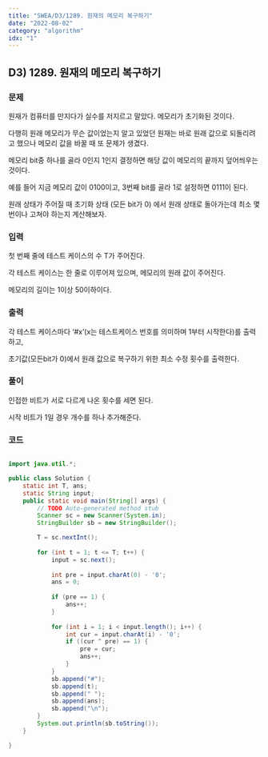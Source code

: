 ```yaml
---
title: "SWEA/D3/1289. 원재의 메모리 복구하기"
date: "2022-08-02"
category: "algorithm"
idx: "1"
---
```


## D3) 1289. 원재의 메모리 복구하기 

### 문제

원재가 컴퓨터를 만지다가 실수를 저지르고 말았다. 메모리가 초기화된 것이다.

다행히 원래 메모리가 무슨 값이었는지 알고 있었던 원재는 바로 원래 값으로 되돌리려고 했으나 메모리 값을 바꿀 때 또 문제가 생겼다.

메모리 bit중 하나를 골라 0인지 1인지 결정하면 해당 값이 메모리의 끝까지 덮어씌우는 것이다.

예를 들어 지금 메모리 값이 0100이고, 3번째 bit를 골라 1로 설정하면 0111이 된다.

원래 상태가 주어질 때 초기화 상태 (모든 bit가 0) 에서 원래 상태로 돌아가는데 최소 몇 번이나 고쳐야 하는지 계산해보자.

### 입력

첫 번째 줄에 테스트 케이스의 수 T가 주어진다.

각 테스트 케이스는 한 줄로 이루어져 있으며, 메모리의 원래 값이 주어진다.

메모리의 길이는 1이상 50이하이다.

### 출력

각 테스트 케이스마다 ‘#x’(x는 테스트케이스 번호를 의미하며 1부터 시작한다)를 출력하고,

초기값(모든bit가 0)에서 원래 값으로 복구하기 위한 최소 수정 횟수를 출력한다.

### 풀이

인접한 비트가 서로 다르게 나온 횟수를 세면 된다.

시작 비트가 1일 경우 개수를 하나 추가해준다.

### 코드

```java

import java.util.*;

public class Solution {
	static int T, ans;
	static String input;
	public static void main(String[] args) {
		// TODO Auto-generated method stub
		Scanner sc = new Scanner(System.in);
		StringBuilder sb = new StringBuilder();

		T = sc.nextInt();
		
		for (int t = 1; t <= T; t++) {
			input = sc.next();
			
			int pre = input.charAt(0) - '0';
			ans = 0;
			
			if (pre == 1) {
				ans++;
			}
			
			for (int i = 1; i < input.length(); i++) {
				int cur = input.charAt(i) - '0';
				if ((cur ^ pre) == 1) {
					pre = cur;
					ans++;
				}
			}
			sb.append("#");
			sb.append(t);
			sb.append(" ");
			sb.append(ans);
			sb.append("\n");
		}
		System.out.println(sb.toString());
	}

}
```

